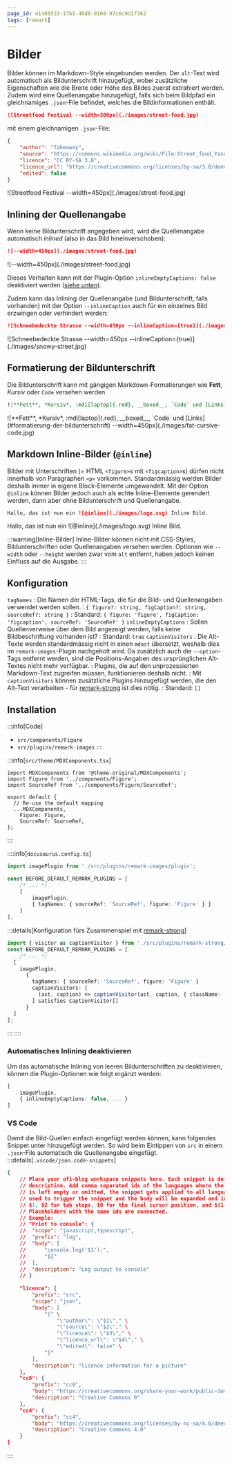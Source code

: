 ```yaml
---
page_id: e1405533-17b1-46d8-9168-97c6c0d1f362
tags: [remark]
---
```


# Bilder

Bilder können im Markdown-Style eingebunden werden. Der `alt`-Text wird automatisch als Bildunterschrift hinzugefügt, wobei zusätzliche Eigenschaften wie die Breite oder Höhe des Bildes zuerst extrahiert werden. Zudem wird eine Quellenangabe hinzugefügt, falls sich beim Bildpfad ein gleichnamiges `.json`-File befindet, welches die Bildinformationen enthält.

```md
![Streetfood Festival --width=300px](./images/street-food.jpg)
```

mit einem gleichnamigen `.json`-File:

```json title="./images/street-food.json"
{
    "author": "Takeaway",
    "source": "https://commons.wikimedia.org/wiki/File:Street_food_Yasothon.jpg",
    "licence": "CC BY-SA 3.0",
    "licence_url": "https://creativecommons.org/licenses/by-sa/3.0/deed.en",
    "edited": false
}
```

<BrowserWindow>
![Streetfood Festival --width=450px](./images/street-food.jpg)
</BrowserWindow>

## Inlining der Quellenangabe
Wenn keine Bildunterschrift angegeben wird, wird die Quellenangabe automatisch _inlined_ (also in das Bild hineinverschoben):

```md
![--width=450px](./images/street-food.jpg)
```

<BrowserWindow>
![--width=450px](./images/street-food.jpg)
</BrowserWindow>

Dieses Verhalten kann mit der Plugin-Option `inlineEmptyCaptions: false` deaktiviert werden ([siehe unten](#automatisches-inlining-deaktivieren)).

Zudem kann das Inlining der Quellenangabe (und Bildunterschrift, falls vorhanden) mit der Option `--inlineCaption` auch für ein einzelnes Bild erzwingen oder verhindert werden:

 ```md
![Schneebedeckte Strasse --width=450px --inlineCaption={true}](./images/snowy-street.jpg)
```

<BrowserWindow>
![Schneebedeckte Strasse --width=450px --inlineCaption={true}](./images/snowy-street.jpg)
</BrowserWindow>

## Formatierung der Bildunterschrift
Die Bildunterschrift kann mit gängigen Markdown-Formatierungen wie **Fett**, *Kursiv* oder `Code` versehen werden

```md
![**Fett**, *Kursiv*, :mdi[laptop]{.red}, __boxed__, `Code` und [Links](#) --width=450px](./images/fat-cursive-code.jpg)
```
<BrowserWindow>
![**Fett**, *Kursiv*, :mdi[laptop]{.red}, __boxed__, `Code` und [Links](#formatierung-der-bildunterschrift) --width=450px](./images/fat-cursive-code.jpg)
</BrowserWindow>

## Markdown Inline-Bilder (`@inline`)
Bilder mit Unterschriften (= HTML `<figure>`s mit `<figcaption>`s) dürfen nicht innerhalb von Paragraphen `<p>` vorkommen. Standardmässig werden Bilder deshalb immer in eigene Block-Elemente umgewandelt. Mit der Option `@inline` können Bilder jedoch auch als echte Inline-Elemente gerendert werden, dann aber ohne Bildunterschrift und Quellenangabe.

```md
Hallo, das ist nun ein ![@inline](./images/logo.svg) Inline Bild.
```

<BrowserWindow>
Hallo, das ist nun ein ![@inline](./images/logo.svg) Inline Bild.
</BrowserWindow>

:::warning[Inline-Bilder]
Inline-Bilder können nicht mit CSS-Styles, Bildunterschriften oder Quellenangaben versehen werden. Optionen wie `--width` oder `--height` werden zwar vom `alt` entfernt, haben jedoch keinen Einfluss auf die Ausgabe.
:::

## Konfiguration

`tagNames`
: Die Namen der HTML-Tags, die für die Bild- und Quellenangaben verwendet werden sollen.
: `{ figure?: string, figCaption?: string, sourceRef?: string }`
: Standard: `{ figure: 'figure', figCaption: 'figcaption', sourceRef: 'SourceRef' }`
`inlineEmptyCaptions`
: Sollen Quellenverweise über dem Bild angezeigt werden, falls keine Bildbeschriftung vorhanden ist?
: Standard: `true`
`captionVisitors`
: Die Alt-Texte werden standardmässig nicht in einen `mdast` übersetzt, weshalb dies im `remark-images`-Plugin nachgeholt wird. Da zusätzlich auch die `--option`-Tags entfernt werden, sind die Positions-Angaben des ursprünglichen Alt-Textes nicht mehr verfügbar.
: Plugins, die auf den unprozessierten Markdown-Text zugreifen müssen, funktionieren deshalb nicht.
: Mit `captionVisitors` können zusätzliche Plugins hinzugefügt werden, die den Alt-Text verarbeiten - für [remark-strong](../remark-strong/index.mdx) ist dies nötig.
: Standard: `[]`
## Installation

:::info[Code]
- `src/components/Figure`
- `src/plugins/remark-images`
:::

:::info[`src/theme/MDXComponents.tsx`]
```tsx {2-3,8-9}
import MDXComponents from '@theme-original/MDXComponents';
import Figure from '../components/Figure';
import SourceRef from '../components/Figure/SourceRef';

export default {
  // Re-use the default mapping
  ...MDXComponents,
    Figure: Figure,
    SourceRef: SourceRef,
};
```
:::

::::info[`docusaurus.config.ts`]

```ts
import imagePlugin from './src/plugins/remark-images/plugin';

const BEFORE_DEFAULT_REMARK_PLUGINS = [
    /* ... */
    [
        imagePlugin,
        { tagNames: { sourceRef: 'SourceRef', figure: 'Figure' } }
    ]
];
```
:::details[Konfiguration fürs Zusammenspiel mit [remark-strong](../remark-strong/index.mdx)]
```ts title="docusaurus.config.ts" {4-12}
import { visitor as captionVisitor } from './src/plugins/remark-strong/plugin';
const BEFORE_DEFAULT_REMARK_PLUGINS = [
	/* ... */
  [
    imagePlugin,
      {
        tagNames: { sourceRef: 'SourceRef', figure: 'Figure' }
        captionVisitors: [
          (ast, caption) => captionVisitor(ast, caption, { className: 'boxed' })
        ] satisfies CaptionVisitor[]
      }
  ]
];
```
:::
::::

### Automatisches Inlining deaktivieren
Um das automatische Inlining von leeren Bildunterschriften zu deaktivieren, können die Plugin-Optionen wie folgt ergänzt werden:

```ts
[
    imagePlugin,
    { inlineEmptyCaptions: false, ... }
]
```

### VS Code
Damit die Bild-Quellen einfach eingefügt werden können, kann folgendes Snippet unter hinzugefügt werden. So wird beim Eintippen von `src` in einem `.json`-File automatisch die Quellenangabe eingefügt.
:::details[`.vscode/json.code-snippets`]
```json	title=".vscode/json.code-snippets"
{
	// Place your ofi-blog workspace snippets here. Each snippet is defined under a snippet name and has a scope, prefix, body and 
	// description. Add comma separated ids of the languages where the snippet is applicable in the scope field. If scope 
	// is left empty or omitted, the snippet gets applied to all languages. The prefix is what is 
	// used to trigger the snippet and the body will be expanded and inserted. Possible variables are: 
	// $1, $2 for tab stops, $0 for the final cursor position, and ${1:label}, ${2:another} for placeholders. 
	// Placeholders with the same ids are connected.
	// Example:
	// "Print to console": {
	// 	"scope": "javascript,typescript",
	// 	"prefix": "log",
	// 	"body": [
	// 		"console.log('$1');",
	// 		"$2"
	// 	],
	// 	"description": "Log output to console"
	// }
	
	"licence": {
		"prefix": "src",
		"scope": "json",
		"body": [
			"{" \
				"\"author\": \"$1\"," \
				"\"source\": \"$2\"," \
				"\"licence\": \"$3\"," \
				"\"licence_url\": \"$4\"," \
				"\"edited\": false" \
			"}"
		],
		"description": "licence information for a picture"
	},
	"cc0": {
		"prefix": "cc0",
		"body": "https://creativecommons.org/share-your-work/public-domain/cc0/",
		"description": "Creative Commons 0"
	},
	"cc4": {
		"prefix": "cc4",
		"body": "https://creativecommons.org/licenses/by-nc-sa/4.0/deed.de",
		"description": "Creative Commons 4.0"
	}
}
```
:::
